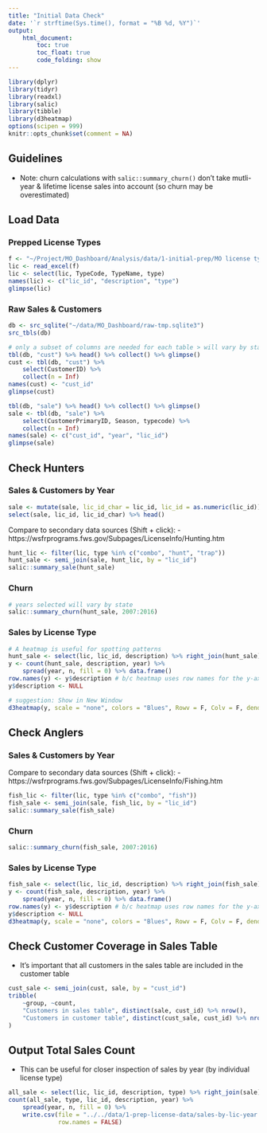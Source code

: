 ```yaml
---
title: "Initial Data Check"
date: '`r strftime(Sys.time(), format = "%B %d, %Y")`'
output: 
    html_document:
        toc: true
        toc_float: true
        code_folding: show
---
```


```r
library(dplyr)
library(tidyr)
library(readxl)
library(salic)
library(tibble)
library(d3heatmap)
options(scipen = 999)
knitr::opts_chunk$set(comment = NA)
```

## Guidelines

- Note: churn calculations with `salic::summary_churn()` don't take mutli-year & lifetime license sales into account (so churn may be overestimated)

## Load Data

### Prepped License Types

```r
f <- "~/Project/MO_Dashboard/Analysis/data/1-initial-prep/MO license types.xlsx"
lic <- read_excel(f)
lic <- select(lic, TypeCode, TypeName, type)
names(lic) <- c("lic_id", "description", "type")
glimpse(lic)
```

### Raw Sales & Customers

```r
db <- src_sqlite("~/data/MO_Dashboard/raw-tmp.sqlite3")
src_tbls(db)

# only a subset of columns are needed for each table > will vary by state
tbl(db, "cust") %>% head() %>% collect() %>% glimpse()
cust <- tbl(db, "cust") %>% 
    select(CustomerID) %>% 
    collect(n = Inf)
names(cust) <- "cust_id"
glimpse(cust)
```

```r
tbl(db, "sale") %>% head() %>% collect() %>% glimpse()
sale <- tbl(db, "sale") %>%
    select(CustomerPrimaryID, Season, typecode) %>%
    collect(n = Inf)
names(sale) <- c("cust_id", "year", "lic_id")
glimpse(sale)
```

## Check Hunters

### Sales & Customers by Year

```r
sale <- mutate(sale, lic_id_char = lic_id, lic_id = as.numeric(lic_id))
select(sale, lic_id, lic_id_char) %>% head()
```

Compare to secondary data sources (Shift + click):
- https://wsfrprograms.fws.gov/Subpages/LicenseInfo/Hunting.htm

```r
hunt_lic <- filter(lic, type %in% c("combo", "hunt", "trap"))
hunt_sale <- semi_join(sale, hunt_lic, by = "lic_id")
salic::summary_sale(hunt_sale)
```

### Churn

```r
# years selected will vary by state
salic::summary_churn(hunt_sale, 2007:2016)
```

### Sales by License Type

```r
# A heatmap is useful for spotting patterns
hunt_sale <- select(lic, lic_id, description) %>% right_join(hunt_sale)
y <- count(hunt_sale, description, year) %>% 
    spread(year, n, fill = 0) %>% data.frame()
row.names(y) <- y$description # b/c heatmap uses row names for the y-axis
y$description <- NULL

# suggestion: Show in New Window
d3heatmap(y, scale = "none", colors = "Blues", Rowv = F, Colv = F, dendrogram="none")
```

## Check Anglers

### Sales & Customers by Year

Compare to secondary data sources (Shift + click):
- https://wsfrprograms.fws.gov/Subpages/LicenseInfo/Fishing.htm

```r
fish_lic <- filter(lic, type %in% c("combo", "fish"))
fish_sale <- semi_join(sale, fish_lic, by = "lic_id")
salic::summary_sale(fish_sale)
```

### Churn

```r
salic::summary_churn(fish_sale, 2007:2016)
```

### Sales by License Type

```r
fish_sale <- select(lic, lic_id, description) %>% right_join(fish_sale)
y <- count(fish_sale, description, year) %>% 
    spread(year, n, fill = 0) %>% data.frame()
row.names(y) <- y$description # b/c heatmap uses row names for the y-axis
y$description <- NULL
d3heatmap(y, scale = "none", colors = "Blues", Rowv = F, Colv = F, dendrogram="none")
```

## Check Customer Coverage in Sales Table

- It's important that all customers in the sales table are included in the customer table

```r
cust_sale <- semi_join(cust, sale, by = "cust_id")
tribble(
    ~group, ~count,
    "Customers in sales table", distinct(sale, cust_id) %>% nrow(),
    "Customers in customer table", distinct(cust_sale, cust_id) %>% nrow()
)
```

## Output Total Sales Count

- This can be useful for closer inspection of sales by year (by individual license type)

```r
all_sale <- select(lic, lic_id, description, type) %>% right_join(sale)
count(all_sale, type, lic_id, description, year) %>% 
    spread(year, n, fill = 0) %>% 
    write.csv(file = "../../data/1-prep-license-data/sales-by-lic-year.csv", 
              row.names = FALSE)
```
